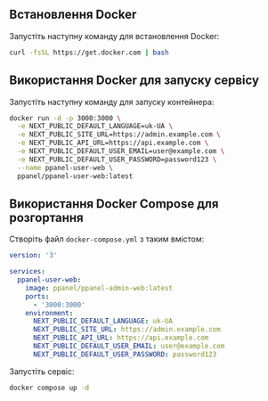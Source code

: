 ## Встановлення Docker

Запустіть наступну команду для встановлення Docker:

```bash
curl -fsSL https://get.docker.com | bash
```

## Використання Docker для запуску сервісу

Запустіть наступну команду для запуску контейнера:

```bash
docker run -d -p 3000:3000 \
  -e NEXT_PUBLIC_DEFAULT_LANGUAGE=uk-UA \
  -e NEXT_PUBLIC_SITE_URL=https://admin.example.com \
  -e NEXT_PUBLIC_API_URL=https://api.example.com \
  -e NEXT_PUBLIC_DEFAULT_USER_EMAIL=user@example.com \
  -e NEXT_PUBLIC_DEFAULT_USER_PASSWORD=password123 \
  --name ppanel-user-web \
  ppanel/ppanel-user-web:latest
```

## Використання Docker Compose для розгортання

Створіть файл `docker-compose.yml` з таким вмістом:

```yaml
version: '3'

services:
  ppanel-user-web:
    image: ppanel/ppanel-admin-web:latest
    ports:
      - '3000:3000'
    environment:
      NEXT_PUBLIC_DEFAULT_LANGUAGE: uk-UA
      NEXT_PUBLIC_SITE_URL: https://admin.example.com
      NEXT_PUBLIC_API_URL: https://api.example.com
      NEXT_PUBLIC_DEFAULT_USER_EMAIL: user@example.com
      NEXT_PUBLIC_DEFAULT_USER_PASSWORD: password123
```

Запустіть сервіс:

```bash
docker compose up -d
```


<Giscus />

